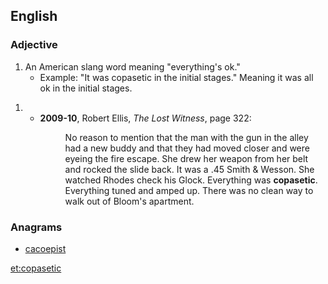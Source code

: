 ==English==

===Adjective===
{{en-adj}}
# An American slang word meaning "everything's ok."
#* Example:  "It was copasetic in the initial stages." Meaning it was all ok in the initial stages. 

# {{alternative spelling of|copacetic}}
#* '''2009-10''', Robert Ellis, ''The Lost Witness'', page 322:
#*: No reason to mention that the man with the gun in the alley had a new buddy and that they had moved closer and were eyeing the fire escape. She drew her weapon from her belt and rocked the slide back. It was a .45 Smith & Wesson. She watched Rhodes check his Glock. Everything was '''copasetic'''. Everything tuned and amped up. There was no clean way to walk out of Bloom's apartment.

===Anagrams===
* [[cacoepist#English|cacoepist]]

[[et:copasetic]]